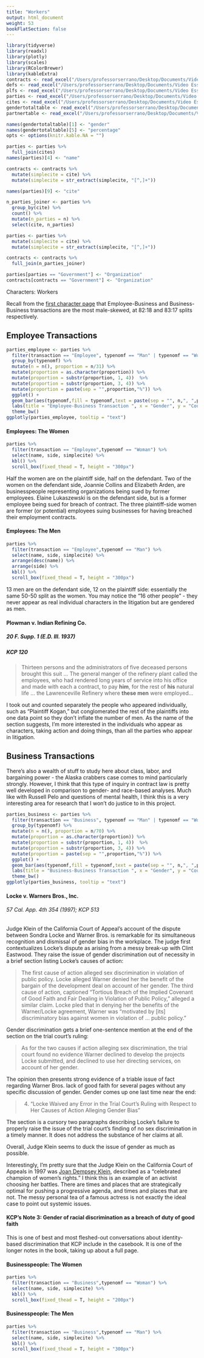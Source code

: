 ```yaml
---
title: "Workers"
output: html_document
weight: 53
bookFlatSection: false
---
```


```r
library(tidyverse) 
library(readxl)
library(plotly)
library(scales)
library(RColorBrewer)
library(kableExtra)
contracts <- read_excel("/Users/professorserrano/Desktop/Documents/Video Essays/Law/contracts_gender_r_2.xlsx")
defs <- read_excel("/Users/professorserrano/Desktop/Documents/Video Essays/Law/defs_r.xlsx")
plfs <- read_excel("/Users/professorserrano/Desktop/Documents/Video Essays/Law/plfs_r.xlsx")
parties <- read_excel("/Users/professorserrano/Desktop/Documents/Video Essays/Law/parties_r.xlsx")
cites <- read_excel("/Users/professorserrano/Desktop/Documents/Video Essays/Law/cites_for_contracts.xlsx")
gendertotaltable <- read_excel("/Users/professorserrano/Desktop/Documents/Video Essays/Law/gendertotaltable.xlsx")
partnertable <- read_excel("/Users/professorserrano/Desktop/Documents/Video Essays/Law/partner_table.xlsx")

names(gendertotaltable)[1] <- "gender"
names(gendertotaltable)[5] <- "percentage"
opts <- options(knitr.kable.NA = "")

parties <- parties %>%
  full_join(cites)
names(parties)[4] <- "name"

contracts <- contracts %>%
  mutate(simplecite = cite) %>%
  mutate(simplecite = str_extract(simplecite, "[^,]+"))

names(parties)[9] <- "cite"

n_parties_joiner <- parties %>%
  group_by(cite) %>%
  count() %>%
  mutate(n_parties = n) %>%
  select(cite, n_parties)

parties <- parties %>%
  mutate(simplecite = cite) %>%
  mutate(simplecite = str_extract(simplecite, "[^,]+"))

contracts <- contracts %>%
  full_join(n_parties_joiner)

parties[parties == "Government"] <- "Organization"
contracts[contracts == "Government"] <- "Organization" 

```

Characters: Workers 

Recall from the [first character page](/docs/characters/_index) that Employee-Business and Business-Business transactions are the most male-skewed, at 82:18 and 83:17 splits respectively.  

## Employee Transactions

```r
parties_employee <- parties %>%
  filter(transaction == "Employee", typenomf == "Man" | typenomf == "Woman") %>%
  group_by(typenomf) %>%
  mutate(n = n(), proportion = n/31) %>%
  mutate(proportion = as.character(proportion)) %>%
  mutate(proportion = substr(proportion, 1, 4))  %>%
  mutate(proportion = substr(proportion, 3, 4)) %>%
  mutate(proportion = paste(sep = "",proportion,"%")) %>%
  ggplot() +
  geom_bar(aes(typenomf,fill = typenomf,text = paste(sep = "", n,", ",proportion)),fill=c("thistle2","lightsteelblue2")) +
  labs(title = "Employee-Business Transaction ", x = "Gender", y = "Count - Hover for N and %") +
  theme_bw()
ggplotly(parties_employee, tooltip = "text")
```

#### Employees: The Women

```r
parties %>%
  filter(transaction == "Employee",typenomf == "Woman") %>%
  select(name, side, simplecite) %>%
  kbl() %>%
  scroll_box(fixed_thead = T, height = "300px") 
```

Half the women are on the plaintiff side, half on the defendant. Two of the women on the defendant side, Joannie Collins and Elizabeth Arden, are businesspeople representing organizations being sued by former employees. Elaine Lukaszewski is on the defendant side, but is a former employee being sued for breach of contract. The three plaintiff-side women are former (or potential) employees suing businesses for having breached their employment contracts.

#### Employees: The Men

```r
parties %>%
  filter(transaction == "Employee",typenomf == "Man") %>%
  select(name, side, simplecite) %>%
  arrange(desc(name)) %>%
  arrange(side) %>%
  kbl() %>%
  scroll_box(fixed_thead = T, height = "300px") 
```

13 men are on the defendant side, 12 on the plaintiff side: essentially the same 50-50 split as the women. You may notice the "16 other people" - they never appear as real individual characters in the litigation but are gendered as men. 

#### Plowman v. Indian Refining Co.
##### 20 F. Supp. 1 (E.D. Ill. 1937)
##### KCP 120
> Thirteen persons and the administrators of five deceased persons brought this suit ... The general manger of the refinery plant called the employees, who had rendered long years of service into his office and made with each a contract, to pay **him**, for the rest of **his** natural life ... the Lawrenceville Refinery where **these men** were employed...

I took out and counted separately the people who appeared individually, such as "Plaintiff Kogan," but conglomerated the rest of the plaintiffs into one data point so they don't inflate the number of men. As the name of the section suggests, I'm more interested in the individuals who appear as characters, taking action and doing things, than all the parties who appear in litigation.

## Business Transactions

There's also a wealth of stuff to study here about class, labor, and bargaining power - the Alaska crabbers case comes to mind particularly strongly. However, I think that this type of inquiry in contract law is pretty well developed in comparison to gender- and race-based analyses. Much like with Russell Pelo and questions of mental health, I think this is a very interesting area for research that I won't do justice to in this project.  

```r
parties_business <- parties %>%
  filter(transaction == "Business", typenomf == "Man" | typenomf == "Woman") %>%
  group_by(typenomf) %>%
  mutate(n = n(), proportion = n/70) %>%
  mutate(proportion = as.character(proportion)) %>%
  mutate(proportion = substr(proportion, 1, 4))  %>%
  mutate(proportion = substr(proportion, 3, 4)) %>%
  mutate(proportion = paste(sep = "",proportion,"%")) %>%
  ggplot() +
  geom_bar(aes(typenomf,fill = typenomf,text = paste(sep = "", n,", ",proportion)),fill=c("thistle2","lightsteelblue2")) +
  labs(title = "Business-Business Transaction ", x = "Gender", y = "Count - Hover for N and %") +
  theme_bw()
ggplotly(parties_business, tooltip = "text")
```

#### Locke v. Warners Bros., Inc.
###### 57 Cal. App. 4th 354 (1997); KCP 513

Judge Klein of the California Court of Appeal's account of the dispute between Sondra Locke and Warner Bros. is remarkable for its simultaneous recognition and dismissal of gender bias in the workplace. The judge first contextualizes Locke's dispute as arising from a messy break-up with Clint Eastwood. They raise the issue of gender discrimination out of necessity in a brief section listing Locke's causes of action: 

> The first cause of action alleged sex discrimination in violation of public policy. Locke alleged Warner denied her the benefit of the bargain of the development deal on account of her gender. The third cause of action, captioned "Tortious Breach of the Implied Covenant of Good Faith and Fair Dealing in Violation of Public Policy," alleged a similar claim. Locke pled that in denying her the benefits of the Warner/Locke agreement, Warner was "motivated by [its] discriminatory bias against women in violation of ... public policy." 

Gender discrimination gets a brief one-sentence mention at the end of the section on the trial court's ruling: 

> As for the two causes if action alleging sex discrimination, the trial court found no evidence Warner declined to develop the projects Locke submitted, and declined to use her directing services, on account of her gender. 

The opinion then presents strong evidence of a triable issue of fact regarding Warner Bros. lack of good faith for several pages without any specific discussion of gender. Gender comes up one last time near the end:

> 4. "Locke Waived any Error in the Trial Court's Ruling with Respect to Her Causes of Action Alleging Gender Bias" 

The section is a cursory two paragraphs describing Locke's failure to properly raise the issue of the trial court's finding of no sex discrimination in a timely manner. It does not address the substance of her claims at all. 

Overall, Judge Klein seems to duck the issue of gender as much as possible. 

Interestingly, I'm pretty sure that the Judge Klein on the California Court of Appeals in 1997 was [Joan Dempsey Klein](https://www.latimes.com/california/story/2021-01-03/justice-joan-dempsey-klein-obituary), described as a "celebrated champion of women's rights." I think this is an example of an activist choosing her battles. There are times and places that are strategically optimal for pushing a progressive agenda, and times and places that are not. The messy personal tea of a famous actress is not exactly the ideal case to point out systemic issues.

#### KCP's Note 3: Gender of racial discrimination as a breach of duty of good faith

This is one of best and most fleshed-out conversations about identity-based discrimination that KCP include in the casebook.  It is one of the longer notes in the book, taking up about a full page. 

#### Businesspeople: The Women

```r
parties %>%
  filter(transaction == "Business",typenomf == "Woman") %>%
  select(name, side, simplecite) %>%
  kbl() %>%
  scroll_box(fixed_thead = T, height = "200px") 
```

#### Businesspeople: The Men

```r
parties %>%
  filter(transaction == "Business",typenomf == "Man") %>%
  select(name, side, simplecite) %>%
  kbl() %>%
  scroll_box(fixed_thead = T, height = "300px") 
```
